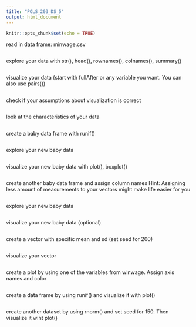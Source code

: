 ```yaml
---
title: "POLS_203_DS_5"
output: html_document
---
```


```r
knitr::opts_chunk$set(echo = TRUE)
```

read in data frame: minwage.csv
```r

```

explore your data with str(), head(), rownames(), colnames(), summary()
```r

```

visualize your data (start with fullAfter or any variable you want. You can also use pairs())
```r

```

check if your assumptions about visualization is correct
```r

```

look at the characteristics of your data
```r

```

create a baby data frame with runif()
```r

```

explore your new baby data
```r

```

visualize your new baby data with plot(), boxplot()
```r

```

create another baby data frame and assign column names
Hint: Assigning less amount of measurements to your vectors might make life easier for you
```r

```

explore your new baby data
```r

```

visualize your new baby data (optional)
```r

```

create a vector with specific mean and sd (set seed for 200)
```r

```

visualize your vector
```r

```

create a plot by using one of the variables from winwage. Assign axis names and color
```r

```

create a data frame by using runif() and visualize it with plot()
```r

```

create another dataset by using rnorm() and set seed for 150. Then visualize it wiht plot()
```r

```










